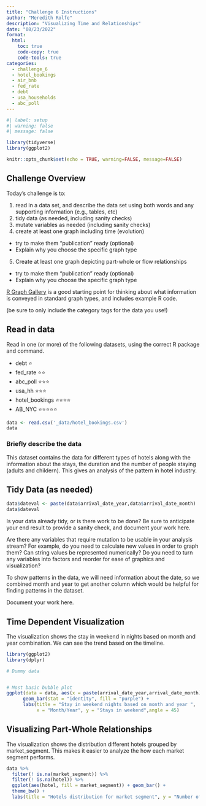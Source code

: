```yaml
---
title: "Challenge 6 Instructions"
author: "Meredith Rolfe"
description: "Visualizing Time and Relationships"
date: "08/23/2022"
format:
  html:
    toc: true
    code-copy: true
    code-tools: true
categories:
  - challenge_6
  - hotel_bookings
  - air_bnb
  - fed_rate
  - debt
  - usa_households
  - abc_poll
---
```


```r
#| label: setup
#| warning: false
#| message: false

library(tidyverse)
library(ggplot2)

knitr::opts_chunk$set(echo = TRUE, warning=FALSE, message=FALSE)
```

## Challenge Overview

Today's challenge is to:

1)  read in a data set, and describe the data set using both words and any supporting information (e.g., tables, etc)
2)  tidy data (as needed, including sanity checks)
3)  mutate variables as needed (including sanity checks)
4)  create at least one graph including time (evolution)
   - try to make them "publication" ready (optional)
   - Explain why you choose the specific graph type
5)  Create at least one graph depicting part-whole or flow relationships
   - try to make them "publication" ready (optional)
   - Explain why you choose the specific graph type

[R Graph Gallery](https://r-graph-gallery.com/) is a good starting point for thinking about what information is conveyed in standard graph types, and includes example R code.

(be sure to only include the category tags for the data you use!)

## Read in data

Read in one (or more) of the following datasets, using the correct R package and command.

  - debt  ⭐
  - fed_rate ⭐⭐
  - abc_poll ⭐⭐⭐
  - usa_hh ⭐⭐⭐
  - hotel_bookings ⭐⭐⭐⭐
  - AB_NYC ⭐⭐⭐⭐⭐

  

```r
data <- read.csv('_data/hotel_bookings.csv')
data
```

### Briefly describe the data
This dataset contains the data for different types of hotels along with the information about the stays, the duration and the number of people staying (adults and childern). This gives an analysis of the pattern in hotel industry.


## Tidy Data (as needed)
```r
data$dateval <- paste(data$arrival_date_year,data$arrival_date_month)
data$dateval
```

Is your data already tidy, or is there work to be done? Be sure to anticipate your end result to provide a sanity check, and document your work here.


Are there any variables that require mutation to be usable in your analysis stream? For example, do you need to calculate new values in order to graph them? Can string values be represented numerically? Do you need to turn any variables into factors and reorder for ease of graphics and visualization?

To show patterns in the data, we will need information about the date, so we combined month and year to get another column which would be helpful for finding patterns in the dataset. 

Document your work here.

## Time Dependent Visualization
The visualization shows the stay in weekend in nights based on month and year combination. We can see the trend based on the timeline.
```r
library(ggplot2)
library(dplyr)

# Dummy data


# Most basic bubble plot
ggplot(data = data, aes(x = paste(arrival_date_year,arrival_date_month), y = stays_in_weekend_nights)) +
      geom_bar(stat = "identity", fill = "purple") +
      labs(title = "Stay in weekend nights based on month and year ",
           x = "Month/Year", y = "Stays in weekend",angle = 45)

```

## Visualizing Part-Whole Relationships
The visualization shows the distribution different hotels grouped by market_segment. This makes it easier to analyze the how each market segment performs.
```r
data %>%
  filter(! is.na(market_segment)) %>%
  filter(! is.na(hotel)) %>%
  ggplot(aes(hotel, fill = market_segment)) + geom_bar() +
  theme_bw() +
  labs(title = "Hotels distribution for market segment", y = "Number of entries", x = "Hotels") 
```




